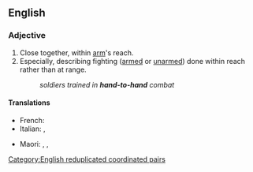 ==English==

===Adjective===
{{en-adj|-|head=[[hand]]-to-hand}}

# Close together, within [[arm]]'s reach. {{rfex|en}} <!--when is this ever used NOT about fighting?-->
# Especially, describing fighting ([[armed]] or [[unarmed]]) done within reach rather than at range.
#: ''soldiers trained in '''hand-to-hand''' combat''

====Translations====
{{trans-top|fighting done within reach rather than at range}}
* French: {{t+|fr|corps à corps}}
* Italian: {{t+|it|corpo a corpo}}, {{t|it|all'arma bianca}}
{{trans-mid}}
* Maori: {{t|mi|taumātakitahi}}, {{t|mi|tautakitahi}}, {{t|mi|tautaumātakitahi}}
{{trans-bottom}}

[[Category:English reduplicated coordinated pairs]]